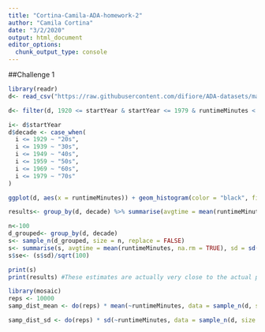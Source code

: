 ```yaml
---
title: "Cortina-Camila-ADA-homework-2"
author: "Camila Cortina"
date: "3/2/2020"
output: html_document
editor_options: 
  chunk_output_type: console
---
```

##Challenge 1
```r
library(readr)
d<- read_csv("https://raw.githubusercontent.com/difiore/ADA-datasets/master/IMDB-movies.csv", col_names = TRUE)

d<- filter(d, 1920 <= startYear & startYear <= 1979 & runtimeMinutes < 240)

i<- d$startYear
d$decade <- case_when(
  i <= 1929 ~ "20s",
  i <= 1939 ~ "30s",
  i <= 1949 ~ "40s",
  i <= 1959 ~ "50s",
  i <= 1969 ~ "60s",
  i <= 1979 ~ "70s"
)

ggplot(d, aes(x = runtimeMinutes)) + geom_histogram(color = "black", fill = "white") + facet_wrap(vars(decade))

results<- group_by(d, decade) %>% summarise(avgtime = mean(runtimeMinutes, na.rm = TRUE), sd = sd(runtimeMinutes, na.rm = TRUE))

n<-100
d_grouped<- group_by(d, decade)
s<- sample_n(d_grouped, size = n, replace = FALSE)
s<- summarise(s, avgtime = mean(runtimeMinutes, na.rm = TRUE), sd = sd(runtimeMinutes, na.rm = TRUE))
s$se<- (s$sd)/sqrt(100)

print(s)
print(results) #These estimates are actually very close to the actual population mean 

library(mosaic)
reps <- 10000
samp_dist_mean <- do(reps) * mean(~runtimeMinutes, data = sample_n(d, size = n, replace = FALSE)) # sampling distribution

samp_dist_sd <- do(reps) * sd(~runtimeMinutes, data = sample_n(d, size = n, replace = FALSE))


```



